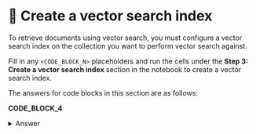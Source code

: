 # 👐 Create a vector search index

To retrieve documents using vector search, you must configure a vector search index on the collection you want to perform vector search against.

Fill in any `<CODE_BLOCK_N>` placeholders and run the cells under the **Step 3: Create a vector search index** section in the notebook to create a vector search index.

The answers for code blocks in this section are as follows:

**CODE_BLOCK_4**

<details>
<summary>Answer</summary>
<div>
```python
vs_collection.create_search_index(model=model)
```
</div>
</details>
